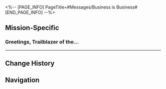 <%-- [PAGE_INFO]
PageTitle=#Messages/Business is Business#
[END_PAGE_INFO] --%>
{{Messages Infobox
|id        = 149
|image     = NPC Business is Business Icon.png
|type      = NPC
|sender    = Business is Business
|signature = 
|faction   = Penacony
}}

==Mission-Specific==
===Greetings, Trailblazer of the...===
{{Messages
|start_condition = 
|text =
:'''Business is Business:''' Greetings, Trailblazer of the Express. I am a member of the Bloodhound Investigation Team.
:'''Business is Business:''' After the Sunday Incident, multiple areas of the Grand Theater fell into chaos due to the influence of the Order. Even within the entirety of the Bloodhound Family, there were scarce members capable of handling such a situation.
:'''Business is Business:''' After much deliberation, we unanimously agree to invite you to serve as an associate commissioner to participate in certain aspects of the investigation work.
:'''Business is Business:''' Due to the urgent nature of the situation, I shall be waiting for you at the Grand Theater. Compensation is negotiable.
;{Accepted Mission: Loothunt in Mazeville}
}}
----

==Change History==
{{Change History|2.2}}

==Navigation==
{{Messages Navbox}}